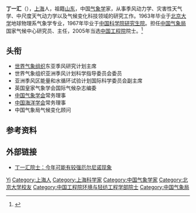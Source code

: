 '''丁一汇'''（{{bd|1938年|}}），[[上海|上海]]人，祖籍[[山东|山东]]，中国[[气象学|气象学]]家，从事季风动力学、灾害性天气学、中尺度天气动力学以及气候变化科技领域的研究工作。1963年毕业于[[北京大学|北京大学]]地球物理系气象学专业，1967年毕业于[[中国科学院研究生院|中国科学院研究生院]]。担任[[中国气象局|中国气象局]]国家气候中心研究员、主任，2005年当选[[中国工程院|中国工程院]]院士。<ref >{{cite web |url=http://news.xinmin.cn/rollnews/2010/04/04/4294039.html |language= |title=国家气候中心丁一汇研究员当选中国工程院院士 |publisher=东方网 |date=2010-04-04 |accessdate= |archive-date=2016-03-04 |archive-url=https://web.archive.org/web/20160304201104/http://news.xinmin.cn/rollnews/2010/04/04/4294039.html |dead-url=no }}</ref>

== 头衔 ==
*[[世界气象组织|世界气象组织]]东亚季风研究计划主席
*世界气象组织亚洲季风计划科学指导委员会委员
*亚洲季风区能量和水循环试验计划国际科学委员会副主席
*英国皇家气象学会国际气候杂志编委
*[[中国气象学会|中国气象学会]]常务理事
*[[中国海洋学会|中国海洋学会]]常务理事
*中国气象局气候变化顾问

== 参考资料 ==
{{reflist}}

== 外部链接 ==
* [http://scitech.people.com.cn/n/2015/0319/c1057-26718294.html 丁一汇院士：今年可能有较强厄尔尼诺现象]{{Wayback|url=http://scitech.people.com.cn/n/2015/0319/c1057-26718294.html |date=20160304085427 }}

{{中国工程院环境与轻纺工程学部院士}}

{{Authority control}}
{{DEFAULTSORT:Ding丁}}
[[Category:丁姓|Yi]]
[[Category:上海人|Category:上海人]]
[[Category:上海科学家|Category:上海科学家]]
[[Category:中国气象学家|Category:中国气象学家]]
[[Category:北京大学校友|Category:北京大学校友]]
[[Category:中国工程院环境与轻纺工程学部院士|Category:中国工程院环境与轻纺工程学部院士]]
[[Category:中国气象局|Category:中国气象局]]